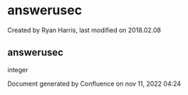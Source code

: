 
# answerusec 

 Created by  Ryan Harris, last modified on 2018.02.08

## answerusec

integer

Document generated by Confluence on nov 11, 2022 04:24
